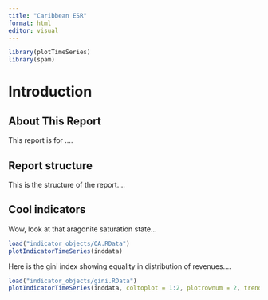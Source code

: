 ```yaml
---
title: "Caribbean ESR"
format: html
editor: visual
---
```


```r
library(plotTimeSeries)
library(spam)
```

# Introduction

## About This Report

This report is for ....

## Report structure

This is the structure of the report....

## Cool indicators

Wow, look at that aragonite saturation state...

```r
load("indicator_objects/OA.RData")
plotIndicatorTimeSeries(inddata)
```

Here is the gini index showing equality in distribution of revenues....

```r
load("indicator_objects/gini.RData")
plotIndicatorTimeSeries(inddata, coltoplot = 1:2, plotrownum = 2, trendAnalysis = T, sublabel = T)
```
